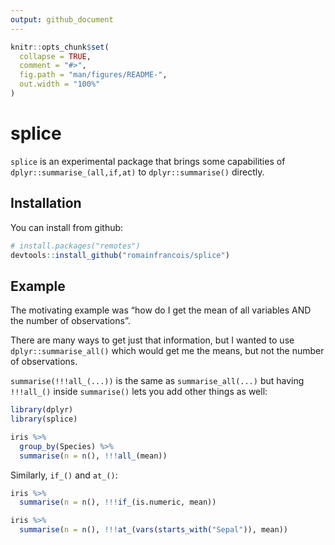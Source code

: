 ```yaml
---
output: github_document
---
```


<!-- README.md is generated from README.Rmd. Please edit that file -->

```r
knitr::opts_chunk$set(
  collapse = TRUE,
  comment = "#>",
  fig.path = "man/figures/README-",
  out.width = "100%"
)
```
# splice

<!-- badges: start -->
<!-- badges: end -->

`splice` is an experimental package that brings some capabilities of 
`dplyr::summarise_(all,if,at)` to `dplyr::summarise()` directly. 

## Installation

You can install from github:

``` r
# install.packages("remotes")
devtools::install_github("romainfrancois/splice")
```

## Example

The motivating example was "how do I get the mean of all variables AND the number of observations". 

There are many ways to get just that information, but I wanted to use `dplyr::summarise_all()`
which would get me the means, but not the number of observations. 

`summarise(!!!all_(...))` is the same as `summarise_all(...)` but having `!!!all_()` inside
`summarise()` lets you add other things as well: 

```r
library(dplyr)
library(splice)

iris %>% 
  group_by(Species) %>% 
  summarise(n = n(), !!!all_(mean))
```

Similarly, `if_()` and `at_()`: 

```r
iris %>%
  summarise(n = n(), !!!if_(is.numeric, mean))

iris %>%
  summarise(n = n(), !!!at_(vars(starts_with("Sepal")), mean))
```

